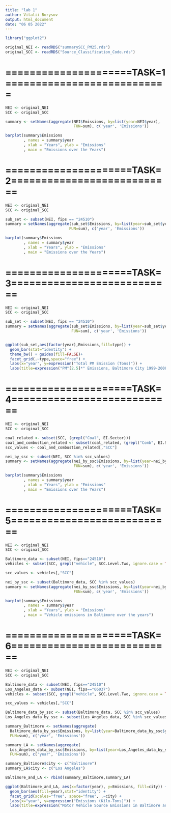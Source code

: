 ```yaml
---
title: "lab 1"
author: Vitalii Borysov
output: html_document
date: "06 05 2022"
---
```


```r
library("ggplot2")

original_NEI <- readRDS("summarySCC_PM25.rds")
original_SCC <- readRDS("Source_Classification_Code.rds")
```


# =====================TASK=1===========================
```r
NEI <- original_NEI
SCC <- original_SCC

summary <- setNames(aggregate(NEI$Emissions, by=list(year=NEI$year), 
                              FUN=sum), c('year', 'Emissions'))

barplot(summary$Emissions
        , names = summary$year
        , xlab = "Years", ylab = "Emissions"
        , main = "Emissions over the Years")
```        


        
# =====================TASK=2===========================
```r
NEI <- original_NEI
SCC <- original_SCC

sub_set <- subset(NEI, fips == "24510")
summary = setNames(aggregate(sub_set$Emissions, by=list(year=sub_set$year), 
                            FUN=sum), c('year', 'Emissions'))

barplot(summary$Emissions
        , names = summary$year
        , xlab = "Years", ylab = "Emissions"
        , main = "Emissions over the Years")
```


       
# =====================TASK=3===========================
```r
NEI <- original_NEI
SCC <- original_SCC

sub_set <- subset(NEI, fips == "24510")
summary = setNames(aggregate(sub_set$Emissions, by=list(year=sub_set$year), 
                             FUN=sum), c('year', 'Emissions'))


ggplot(sub_set,aes(factor(year),Emissions,fill=type)) +
  geom_bar(stat="identity") +
  theme_bw() + guides(fill=FALSE)+
  facet_grid(.~type,space="free") + 
  labs(x="year", y=expression("Total PM Emission (Tons)")) + 
  labs(title=expression("PM"[2.5]*" Emissions, Baltimore City 1999-2008 by Type"))
```



# =====================TASK=4===========================
```r
NEI <- original_NEI
SCC <- original_SCC

coal_related <- subset(SCC, (grepl("Coal", EI.Sector)))
coal_and_combustion_related <- subset(coal_related, (grepl("Comb", EI.Sector)))
scc_values <- coal_and_combustion_related[,"SCC"]

nei_by_ssc <- subset(NEI, SCC %in% scc_values)
summary <- setNames(aggregate(nei_by_ssc$Emissions, by=list(year=nei_by_ssc$year), 
                              FUN=sum), c('year', 'Emissions'))

barplot(summary$Emissions
        , names = summary$year
        , xlab = "Years", ylab = "Emissions"
        , main = "Emissions over the Years")
```



# =====================TASK=5===========================
```r
NEI <- original_NEI
SCC <- original_SCC

Baltimore_data <- subset(NEI, fips=="24510")
vehicles <- subset(SCC, grepl("vehicle", SCC.Level.Two, ignore.case = TRUE))

scc_values <- vehicles[,"SCC"]

nei_by_ssc <- subset(Baltimore_data, SCC %in% scc_values)
summary <- setNames(aggregate(nei_by_ssc$Emissions, by=list(year=nei_by_ssc$year), 
                              FUN=sum), c('year', 'Emissions'))

barplot(summary$Emissions
        , names = summary$year
        , xlab = "Years", ylab = "Emissions"
        , main = "Vehicle emissions in Baltimore over the years")
```



# =====================TASK=6===========================
```r
NEI <- original_NEI
SCC <- original_SCC

Baltimore_data <- subset(NEI, fips=="24510")
Los_Angeles_data <- subset(NEI, fips=="06037")
vehicles <- subset(SCC, grepl("vehicle", SCC.Level.Two, ignore.case = TRUE))

scc_values <- vehicles[,"SCC"]

Baltimore_data_by_ssc <- subset(Baltimore_data, SCC %in% scc_values)
Los_Angeles_data_by_ssc <- subset(Los_Angeles_data, SCC %in% scc_values)

summary_Baltimore <- setNames(aggregate(
  Baltimore_data_by_ssc$Emissions, by=list(year=Baltimore_data_by_ssc$year), 
  FUN=sum), c('year', 'Emissions'))

summary_LA <- setNames(aggregate(
  Los_Angeles_data_by_ssc$Emissions, by=list(year=Los_Angeles_data_by_ssc$year), 
  FUN=sum), c('year', 'Emissions'))

summary_Baltimore$city <- c("Baltimore")
summary_LA$city <- c("Los Angeles")

Baltimore_and_LA <- rbind(summary_Baltimore,summary_LA)

ggplot(Baltimore_and_LA, aes(x=factor(year), y=Emissions, fill=city)) +
  geom_bar(aes(fill=year),stat="identity") +
  facet_grid(scales="free", space="free", .~city) +
  labs(x="year", y=expression("Emissions (Kilo-Tons)")) + 
  labs(title=expression("Motor Vehicle Source Emissions in Baltimore and LA, 1999-2008"))
```

